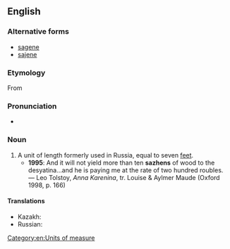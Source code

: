 ==English==

===Alternative forms===
* [[sagene]]
* [[sajene]]

===Etymology===
From {{etyl|ru|en}} {{term|са́же́нь||lang=ru}}

===Pronunciation===
* {{IPA|/ˈsæʒɛn/|lang=en}}

===Noun===
{{en-noun}}

# A unit of length formerly used in Russia, equal to seven [[feet]].
#* '''1995''': And it will not yield more than ten '''sazhens''' of wood to the desyatina…and he is paying me at the rate of two hundred roubles. — Leo Tolstoy, ''Anna Karenina'', tr. Louise & Aylmer Maude (Oxford 1998, p. 166)

====Translations====
{{trans-top|a Russian unit of length}}
{{trans-mid}}
* Kazakh: {{t|kk|сажын|sc=Cyrl}}
* Russian: {{t+|ru|са́же́нь|f}}
{{trans-bottom}}

[[Category:en:Units of measure]]